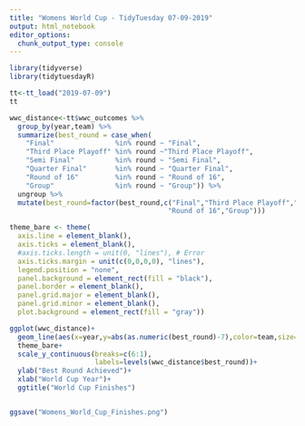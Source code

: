 ```yaml
---
title: "Womens World Cup - TidyTuesday 07-09-2019"
output: html_notebook
editor_options: 
  chunk_output_type: console
---
```


```r
library(tidyverse)
library(tidytuesdayR)

tt<-tt_load("2019-07-09")
tt
```

```r


wwc_distance<-tt$wwc_outcomes %>%
  group_by(year,team) %>% 
  summarize(best_round = case_when(
    "Final"               %in% round ~ "Final",
    "Third Place Playoff" %in% round ~"Third Place Playoff",
    "Semi Final"          %in% round ~ "Semi Final",
    "Quarter Final"       %in% round ~ "Quarter Final",
    "Round of 16"         %in% round ~ "Round of 16",
    "Group"               %in% round ~ "Group")) %>%
  ungroup %>% 
  mutate(best_round=factor(best_round,c("Final","Third Place Playoff","Semi Final","Quarter Final",
                                       "Round of 16","Group")))

theme_bare <- theme(
  axis.line = element_blank(), 
  axis.ticks = element_blank(), 
  #axis.ticks.length = unit(0, "lines"), # Error 
  axis.ticks.margin = unit(c(0,0,0,0), "lines"), 
  legend.position = "none", 
  panel.background = element_rect(fill = "black"), 
  panel.border = element_blank(), 
  panel.grid.major = element_blank(), 
  panel.grid.minor = element_blank(), 
  plot.background = element_rect(fill = "gray"))

ggplot(wwc_distance)+
  geom_line(aes(x=year,y=abs(as.numeric(best_round)-7),color=team,size=1.5))+
  theme_bare+
  scale_y_continuous(breaks=c(6:1),
                     labels=levels(wwc_distance$best_round))+
  ylab("Best Round Achieved")+
  xlab("World Cup Year")+
  ggtitle("World Cup Finishes")


ggsave("Womens_World_Cup_Finishes.png")


```





